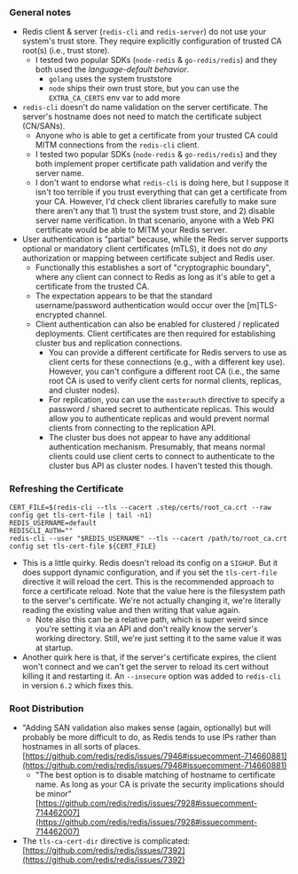 ### General notes
- Redis client & server (`redis-cli` and `redis-server`) do not use your system's trust store. They require explicitly configuration of trusted CA root(s) (i.e., trust store).
    - I tested two popular SDKs (`node-redis` & `go-redis/redis`) and they both used the *language-default behavior*.
        - `golang` uses the system truststore
        - `node` ships their own trust store, but you can use the `EXTRA_CA_CERTS` env var to add more
- `redis-cli` doesn't do name validation on the server certificate. The server's hostname does not need to match the certificate subject (CN/SANs).
    - Anyone who is able to get a certificate from your trusted CA could MITM connections from the `redis-cli` client.
    - I tested two popular SDKs (`node-redis` & `go-redis/redis`) and they both implement proper certificate path validation and verify the server name.
    - I don't want to endorse what `redis-cli` is doing here, but I suppose it isn't too terrible if you trust everything that can get a certificate from your CA. However, I'd check client libraries carefully to make sure there aren't any that 1) trust the system trust store, and 2) disable server name verification. In that scenario, anyone with a Web PKI certificate would be able to MITM your Redis server.
- User authentication is "partial" because, while the Redis server supports optional or mandatory client certificates (mTLS), it does not do *any* authorization or mapping between certificate subject and Redis user.
    - Functionally this establishes a sort of "cryptographic boundary", where any client can connect to Redis as long as it's able to get a certificate from the trusted CA.
    - The expectation appears to be that the standard username/password authentication would occur over the [m]TLS-encrypted channel.
    - Client authentication can also be enabled for clustered / replicated deployments. Client certificates are then required for establishing cluster bus and replication connections.
        - You can provide a different certificate for Redis servers to use as client certs for these connections (e.g., with a different key use). However, you can't configure a different root CA (i.e., the same root CA is used to verify client certs for normal clients, replicas, and cluster nodes).
        - For replication, you can use the `masterauth` directive to specify a password / shared secret to authenticate replicas. This would allow you to authenticate replicas and would prevent normal clients from connecting to the replication API.
        - The cluster bus does not appear to have any additional authentication mechanism. Presumably, that means normal clients could use client certs to connect to authenticate to the cluster bus API as cluster nodes. I haven't tested this though.

### Refreshing the Certificate

```shell
CERT_FILE=$(redis-cli --tls --cacert .step/certs/root_ca.crt --raw config get tls-cert-file | tail -n1)
REDIS_USERNAME=default
REDISCLI_AUTH=""
redis-cli --user "$REDIS_USERNAME" --tls --cacert /path/to/root_ca.crt config set tls-cert-file ${CERT_FILE}
```

- This is a little quirky. Redis doesn't reload its config on a `SIGHUP`. But it does support dynamic configuration, and if you set the `tls-cert-file` directive it will reload the cert.
  This is the recommended approach to force a certificate reload.
  Note that the value here is the filesystem path to the server's certificate.
  We're not actually changing it, we're literally reading the existing value and then writing that value again.
    - Note also this can be a relative path, which is super weird since you're setting it via an API and don't really know the server's working directory. Still, we're just setting it to the same value it was at startup.
- Another quirk here is that, if the server's certificate expires, the client won't connect and we can't get the server to reload its cert without killing it and restarting it.
  An `--insecure` option was added to `redis-cli` in version `6.2` which fixes this.


### Root Distribution

- "Adding SAN validation also makes sense (again, optionally) but will probably be more difficult to do, as Redis tends to use IPs rather than hostnames in all sorts of places. [https://github.com/redis/redis/issues/7946#issuecomment-714660881](https://github.com/redis/redis/issues/7946#issuecomment-714660881)
    - "The best option is to disable matching of hostname to certificate name. As long as your CA is private the security implications should be minor" [https://github.com/redis/redis/issues/7928#issuecomment-714462007](https://github.com/redis/redis/issues/7928#issuecomment-714462007)
- The `tls-ca-cert-dir` directive is complicated: [https://github.com/redis/redis/issues/7392](https://github.com/redis/redis/issues/7392)
